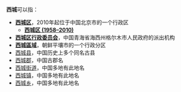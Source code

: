 '''西城'''可以指：
*'''[[西城区|西城区]]'''，2010年起位于中国北京市的一个行政区
**'''[[西城区_(1958–2010)|西城区 (1958–2010)]]'''
*'''[[西城区行政委员会|西城区行政委员会]]'''，中国青海省海西州格尔木市人民政府的派出机构
*'''[[西城區域|西城區域]]'''，朝鲜平壤市的一个行政分区
*[[西城县|西城县]]，中国历史上多个同名古县
*[[西城郡|西城郡]]，中国古郡名
*[[西城街道|西城街道]]，中国多地有此地名
*[[西城镇|西城镇]]，中国多地有此地名
*[[西城乡|西城乡]]，中国多地有此地名

{{Disambig|Cat=二字亚洲地名消歧义}}